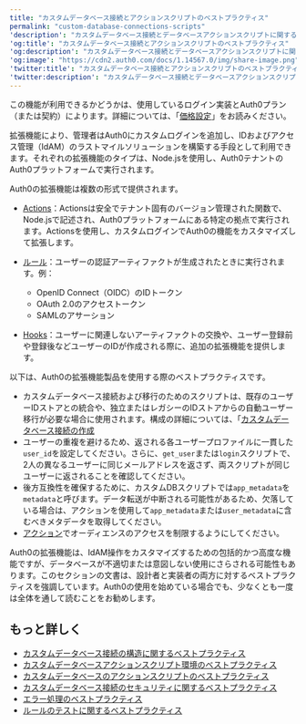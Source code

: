 ---
title: "カスタムデータベース接続とアクションスクリプトのベストプラクティス"
permalink: "custom-database-connections-scripts"
'description': "カスタムデータベース接続とデータベースアクションスクリプトに関するベストプラクティスについて説明します。"
'og:title': "カスタムデータベース接続とアクションスクリプトのベストプラクティス"
'og:description': "カスタムデータベース接続とデータベースアクションスクリプトに関するベストプラクティスについて説明します。"
'og:image': "https://cdn2.auth0.com/docs/1.14567.0/img/share-image.png"
'twitter:title': "カスタムデータベース接続とアクションスクリプトのベストプラクティス"
'twitter:description': "カスタムデータベース接続とデータベースアクションスクリプトに関するベストプラクティスについて説明します。"
---

<Card title="利用可能性はAuth0プランによって異なる">

この機能が利用できるかどうかは、使用しているログイン実装とAuth0プラン（または契約）によります。詳細については、「[価格設定](https://auth0.com/pricing)」をお読みください。

</Card>

拡張機能により、管理者はAuth0にカスタムログインを追加し、IDおよびアクセス管理（IdAM）のラストマイルソリューションを構築する手段として利用できます。それぞれの拡張機能のタイプは、Node.jsを使用し、Auth0テナントのAuth0プラットフォームで実行されます。

Auth0の拡張機能は複数の形式で提供されます。

* [Actions](/ja-jp/customize/actions)：Actionsは安全でテナント固有のバージョン管理された関数で、Node.jsで記述され、Auth0プラットフォームにある特定の拠点で実行されます。Actionsを使用し、カスタムログインでAuth0の機能をカスタマイズして拡張します。
* [ルール](/ja-jp/customize/rules)：ユーザーの認証アーティファクトが生成されたときに実行されます。例：

  + OpenID Connect（OIDC）のIDトークン
  + OAuth 2.0のアクセストークン
  + SAMLのアサーション
* [Hooks](/ja-jp/customize/hooks)：ユーザーに関連しないアーティファクトの交換や、ユーザー登録前や登録後などユーザーのIDが作成される際に、追加の拡張機能を提供します。

以下は、Auth0の拡張機能製品を使用する際のベストプラクティスです。

* カスタムデータベース接続および移行のためのスクリプトは、既存のユーザーIDストアとの統合や、独立またはレガシーのIDストアからの自動ユーザー移行が必要な場合に使用されます。構成の詳細については、「[カスタムデータベース接続の作成](/ja-jp/authenticate/database-connections/custom-db/create-db-connection)
* ユーザーの重複を避けるため、返される各ユーザープロファイルに一貫した`user_id`を設定してください。さらに、`get_user`または`login`スクリプトで、2人の異なるユーザーに同じメールアドレスを返さず、両スクリプトが同じユーザーに返されることを確認してください。
* 後方互換性を確保するために、カスタムDBスクリプトでは`app_metadata`を`metadata`と呼びます。データ転送が中断される可能性があるため、欠落している場合は、アクションを使用して`app_metadata`または`user_metadata`に含むべきメタデータを取得してください。
* [アクション](/ja-jp/customize/actions)でオーディエンスのアクセスを制限するようにしてください。

Auth0の拡張機能は、IdAM操作をカスタマイズするための包括的かつ高度な機能ですが、データベースが不適切または意図しない使用にさらされる可能性もあります。このセクションの文書は、設計者と実装者の両方に対するベストプラクティスを強調しています。Auth0の使用を始めている場合でも、少なくとも一度は全体を通して読むことをお勧めします。

## もっと詳しく

* [カスタムデータベース接続の構造に関するベストプラクティス](/ja-jp/authenticate/database-connections/custom-db/custom-database-connections-scripts/anatomy)
* [カスタムデータベースアクションスクリプト環境のベストプラクティス](/ja-jp/authenticate/database-connections/custom-db/custom-database-connections-scripts/environment)
* [カスタムデータベースのアクションスクリプトのベストプラクティス](/ja-jp/authenticate/database-connections/custom-db/custom-database-connections-scripts/execution)
* [カスタムデータベース接続のセキュリティに関するベストプラクティス](/ja-jp/authenticate/database-connections/custom-db/custom-database-connections-scripts/connection-security)
* [エラー処理のベストプラクティス](/ja-jp/troubleshoot/error-handling-best-practices)
* [ルールのテストに関するベストプラクティス](/ja-jp/rules-best-practices/rules-testing-best-practices)